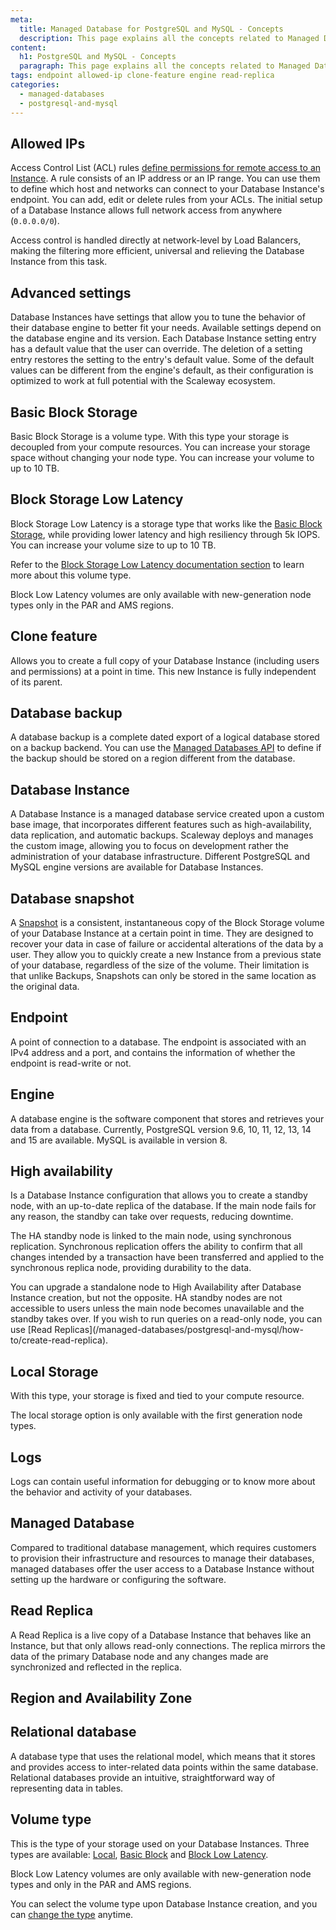 ```yaml
---
meta:
  title: Managed Database for PostgreSQL and MySQL - Concepts
  description: This page explains all the concepts related to Managed Database for PostgreSQL and MySQL.
content:
  h1: PostgreSQL and MySQL - Concepts
  paragraph: This page explains all the concepts related to Managed Database for PostgreSQL and MySQL.
tags: endpoint allowed-ip clone-feature engine read-replica
categories:
  - managed-databases
  - postgresql-and-mysql
---
```


<Concept opened>

## Allowed IPs

Access Control List (ACL) rules [define permissions for remote access to an Instance](/managed-databases/postgresql-and-mysql/how-to/manage-allowed-ip-addresses/). A rule consists of an IP address or an IP range. You can use them to define which host and networks can connect to your Database Instance's endpoint. You can add, edit or delete rules from your ACLs. The initial setup of a Database Instance allows full network access from anywhere (`0.0.0.0/0`).

Access control is handled directly at network-level by Load Balancers, making the filtering more efficient, universal and relieving the Database Instance from this task.

</Concept>

<Concept opened>

## Advanced settings

Database Instances have settings that allow you to tune the behavior of their database engine to better fit your needs. Available settings depend on the database engine and its version. Each Database Instance setting entry has a default value that the user can override. The deletion of a setting entry restores the setting to the entry's default value. Some of the default values can be different from the engine's default, as their configuration is optimized to work at full potential with the Scaleway ecosystem.

</Concept>

<Concept opened>

## Basic Block Storage

Basic Block Storage is a volume type. With this type your storage is decoupled from your compute resources. You can increase your storage space without changing your node type.  You can increase your volume to up to 10 TB.

</Concept>

<Concept opened>

## Block Storage Low Latency

Block Storage Low Latency is a storage type that works like the [Basic Block Storage](#basic-block-storage), while providing lower latency and high resiliency through 5k IOPS. You can increase your volume size to up to 10 TB.

Refer to the [Block Storage Low Latency documentation section](/storage/block/concepts/) to learn more about this volume type.

<Message type="note">
  Block Low Latency volumes are only available with new-generation node types only in the PAR and AMS regions.
</Message>

</Concept>

<Concept opened>

## Clone feature

Allows you to create a full copy of your Database Instance (including users and permissions) at a point in time. This new Instance is fully independent of its parent.

</Concept>

<Concept>

## Database backup

A database backup is a complete dated export of a logical database stored on a backup backend. You can use the [Managed Databases API](https://www.scaleway.com/en/developers/api/managed-database-postgre-mysql/#path-backups-create-a-database-backup) to define if the backup should be stored on a region different from the database.

</Concept>

<Concept>

## Database Instance

A Database Instance is a managed database service created upon a custom base image, that incorporates different features such as high-availability, data replication, and automatic backups. Scaleway deploys and manages the custom image, allowing you to focus on development rather the administration of your database infrastructure. Different PostgreSQL and MySQL engine versions are available for Database Instances.

</Concept>

<Concept>

## Database snapshot

A [Snapshot](/managed-databases/postgresql-and-mysql/how-to/manage-snapshots/) is a consistent, instantaneous copy of the Block Storage volume of your Database Instance at a certain point in time. They are designed to recover your data in case of failure or accidental alterations of the data by a user. They allow you to quickly create a new Instance from a previous state of your database, regardless of the size of the volume. Their limitation is that unlike Backups, Snapshots can only be stored in the same location as the original data.

</Concept>

<Concept>

## Endpoint

A point of connection to a database. The endpoint is associated with an IPv4 address and a port, and contains the information of whether the endpoint is read-write or not.

</Concept>

<Concept>

## Engine

A database engine is the software component that stores and retrieves your data from a database. Currently, PostgreSQL version 9.6, 10, 11, 12, 13, 14 and 15 are available. MySQL is available in version 8.

</Concept>

<Concept>

## High availability

Is a Database Instance configuration that allows you to create a standby node, with an up-to-date replica of the database. If the main node fails for any reason, the standby can take over requests, reducing downtime.

The HA standby node is linked to the main node, using synchronous replication. Synchronous replication offers the ability to confirm that all changes intended by a transaction have been transferred and applied to the synchronous replica node, providing durability to the data.

<Message type="important">
  You can upgrade a standalone node to High Availability after Database Instance creation, but not the opposite.
</Message>

<Message type="note">
  HA standby nodes are not accessible to users unless the main node becomes unavailable and the standby takes over. If you wish to run queries on a read-only node, you can use [Read Replicas](/managed-databases/postgresql-and-mysql/how-to/create-read-replica).
</Message>

</Concept>

<Concept>

## Local Storage

With this type, your storage is fixed and tied to your compute resource.

<Message type="note">
  The local storage option is only available with the first generation node types.
</Message>

</Concept>

<Concept>

## Logs

Logs can contain useful information for debugging or to know more about the behavior and activity of your databases.

</Concept>

<Concept>

## Managed Database

Compared to traditional database management, which requires customers to provision their infrastructure and resources to manage their databases, managed databases offer the user access to a Database Instance without setting up the hardware or configuring the software.

</Concept>

<Concept>

## Read Replica

A Read Replica is a live copy of a Database Instance that behaves like an Instance, but that only allows read-only connections. The replica mirrors the data of the primary Database node and any changes made are synchronized and reflected in the replica.

</Concept>

<Concept>

## Region and Availability Zone

<Macro id="region-and-az" />

</Concept>

<Concept>

## Relational database

A database type that uses the relational model, which means that it stores and provides access to inter-related data points within the same database. Relational databases provide an intuitive, straightforward way of representing data in tables.

</Concept>

<Concept>

## Volume type

This is the type of your storage used on your Database Instances. Three types are available: [Local](#local-storage), [Basic Block](#basic-block-storage) and [Block Low Latency](#block-storage-low-latency).

<Message type="note">
  Block Low Latency volumes are only available with new-generation node types and only in the PAR and AMS regions.
</Message>

You can select the volume type upon Database Instance creation, and you can [change the type](/managed-databases/postgresql-and-mysql/how-to/change-volume-type) anytime.

</Concept>